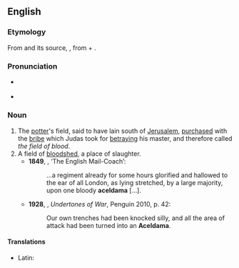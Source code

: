 ==English==

===Etymology===
From {{etyl|el|en}} {{m|el|Ἁκελδαμά}} and its source, {{etyl|grc|en}} {{m|grc|Ἀκελδαμάχ}}, from {{etyl|arc|en}} {{m|arc|חקל||field|sc=Hebr}} + {{m|arc|דמא||blood|sc=Hebr}}.

===Pronunciation===
* {{a|UK|US}} {{IPA|/əˈsɛldəmə/|/əˈkeldəmə/|lang=en}}
* {{hyphenation|a|cel|da|ma|lang=en}}

===Noun===
{{en-noun}}

# The [[potter]]'s field, said to have lain south of [[Jerusalem]], [[purchased]] with the [[bribe]] which Judas took for [[betraying]] his master, and therefore called ''the field of blood''.
# A field of [[bloodshed]], a place of slaughter. {{defdate|from 17th c.}}
#* '''1849''', {{w|Thomas de Quincey}}, ‘The English Mail-Coach’:
#*: …a regiment already for some hours glorified and hallowed to the ear of all London, as lying stretched, by a large majority, upon one bloody '''aceldama''' […].
#* '''1928''', {{w|Edmund Blunden}}, ''Undertones of War'', Penguin 2010, p. 42:
#*: Our own trenches had been knocked silly, and all the area of attack had been turned into an '''Aceldama'''.

====Translations====
{{trans-top|the potter's field purchased with the bribe which Judas took for betraying his master}}
{{trans-mid}}
{{trans-bottom}}

{{trans-top|figuratively, a field of bloodshed}}
{{trans-mid}}
{{trans-bottom}}

{{checktrans-top}}
* Latin: {{t-check|la|aceldama|f}}
{{trans-mid}}
{{trans-bottom}}